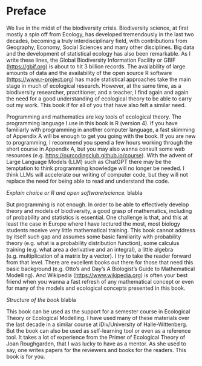 # Preface {.unnumbered}

We live in the midst of the biodiversity crisis. Biodiversity science, at first mostly a spin off from Ecology, has developed tremendously in the last two decades, becoming a truly interdisciplinary field, with contributions from Geography, Economy, Social Sciences and many other disciplines. Big data and the development of statistical ecology has also been remarkable. As I write these lines, the Global Biodiversity Information Facility or GBIF (<https://gbif.org>) is about to hit 3 billion records. The availability of large amounts of data and the availability of the open source R software (<https://www.r-project.org>) has made statistical approaches take the main stage in much of ecological research. However, at the same time, as a biodiversity researcher, practitioner, and a teacher, I find again and again the need for a good understanding of ecological theory to be able to carry out my work. This book if for all of you that have also felt a similar need.

Programming and mathematics are key tools of ecological theory. The programming language I use in this book is R (version 4). If you have familiarly with programming in another computer language, a fast skimming of Appendix A will be enough to get you going with the book. If you are new to programming, I recommend you spend a few hours working through the short course in Appendix A, but you may also wanna consult some web resources (e.g. <https://ourcodingclub.github.io/course>). With the advent of Large Language Models (LLM) such as ChatGPT there may be the temptation to think programming knowledge will no longer be needed. I think LLMs will accelerate our writing of computer code, but they will not replace the need for being able to read and understand the code.

*Explain choice or R and open software/science.* blabla

But programming is not enough. In order to be able to effectively develop theory and models of biodiversity, a good grasp of mathematics, including of probability and statistics is essential. One challenge is that, and this at least the case in Europe where I have lectured the most, most biology students receive very little mathematical training. This book cannot address by itself such gap and assumes some basic familiarity with probability theory (e.g. what is a probability distribution function), some calculus training (e.g. what area a derivative and an integral), a little algebra (e.g. multiplication of a matrix by a vector). I try to take the reader forward from that level. There are excellent books out there for those that need this basic background (e.g. Otto's and Day's A Biologist's Guide to Mathematical Modelling). And Wikipedia (<https://www.wikipedia.org>) is often your best friend when you wanna a fast refresh of any mathematical concept or even for many of the models and ecological concepts presented in this book.

*Structure of the book* blabla

This book can be used as the support for a semester course in Ecological Theory or Ecological Modelling. I have used many of these materials over the last decade in a similar course at iDiv/University of Halle-Wittenberg. But the book can also be used as self-learning tool or even as a reference tool. It takes a lot of experience from the Primer of Ecological Theory of Joan Roughgarden, that I was lucky to have as a mentor. As she used to say, one writes papers for the reviewers and books for the readers. This book is for you.
